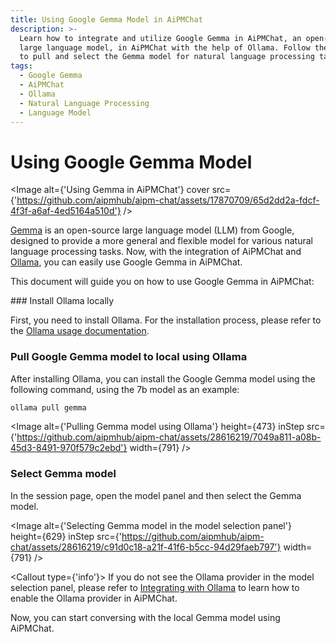 ```yaml
---
title: Using Google Gemma Model in AiPMChat
description: >-
  Learn how to integrate and utilize Google Gemma in AiPMChat, an open-source
  large language model, in AiPMChat with the help of Ollama. Follow these steps
  to pull and select the Gemma model for natural language processing tasks.
tags:
  - Google Gemma
  - AiPMChat
  - Ollama
  - Natural Language Processing
  - Language Model
---
```


# Using Google Gemma Model

<Image
  alt={'Using Gemma in AiPMChat'}
  cover
  src={'https://github.com/aipmhub/aipm-chat/assets/17870709/65d2dd2a-fdcf-4f3f-a6af-4ed5164a510d'}
/>

[Gemma](https://blog.google/technology/developers/gemma-open-models/) is an open-source large language model (LLM) from Google, designed to provide a more general and flexible model for various natural language processing tasks. Now, with the integration of AiPMChat and [Ollama](https://ollama.com/), you can easily use Google Gemma in AiPMChat.

This document will guide you on how to use Google Gemma in AiPMChat:

<Steps>
  ### Install Ollama locally

First, you need to install Ollama. For the installation process, please refer to the [Ollama usage documentation](/docs/usage/providers/ollama).

### Pull Google Gemma model to local using Ollama

After installing Ollama, you can install the Google Gemma model using the following command, using the 7b model as an example:

```bash
ollama pull gemma
```

<Image
  alt={'Pulling Gemma model using Ollama'}
  height={473}
  inStep
  src={'https://github.com/aipmhub/aipm-chat/assets/28616219/7049a811-a08b-45d3-8491-970f579c2ebd'}
  width={791}
/>

### Select Gemma model

In the session page, open the model panel and then select the Gemma model.

<Image
  alt={'Selecting Gemma model in the model selection panel'}
  height={629}
  inStep
  src={'https://github.com/aipmhub/aipm-chat/assets/28616219/c91d0c18-a21f-41f6-b5cc-94d29faeb797'}
  width={791}
/>

  <Callout type={'info'}>
    If you do not see the Ollama provider in the model selection panel, please refer to [Integrating
    with Ollama](/docs/self-hosting/examples/ollama) to learn how to enable the Ollama provider in
    AiPMChat.

</Callout>
</Steps>

Now, you can start conversing with the local Gemma model using AiPMChat.
